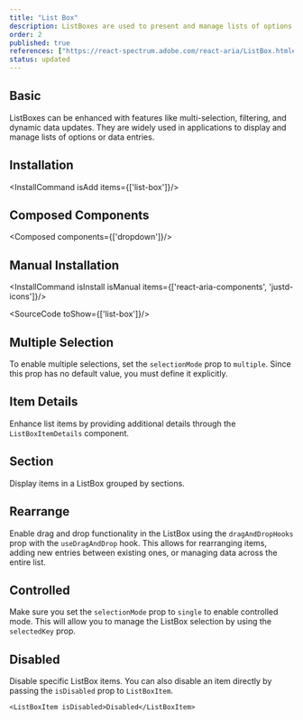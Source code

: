 ```yaml
---
title: "List Box"
description: ListBoxes are used to present and manage lists of options or data entries.
order: 2
published: true
references: ["https://react-spectrum.adobe.com/react-aria/ListBox.html#props"]
status: updated
---
```


## Basic
ListBoxes can be enhanced with features like multi-selection, filtering, and dynamic data updates. They are widely used in applications to display and manage lists of options or data entries.
<How toUse="collections/list-box-demo" />

## Installation
<InstallCommand isAdd items={['list-box']}/>

## Composed Components
<Composed components={['dropdown']}/>

## Manual Installation
<InstallCommand isInstall isManual items={['react-aria-components', 'justd-icons']}/>

<SourceCode toShow={['list-box']}/>

## Multiple Selection
To enable multiple selections, set the `selectionMode` prop to `multiple`. Since this prop has no default value, you must define it explicitly.
<How toUse="collections/list-box-multiple-demo" />

## Item Details
Enhance list items by providing additional details through the `ListBoxItemDetails` component.
<How toUse="collections/list-box-item-details-demo" />

## Section
Display items in a ListBox grouped by sections.
<How toUse="collections/list-box-section-demo" />

## Rearrange
Enable drag and drop functionality in the ListBox using the `dragAndDropHooks` prop with the `useDragAndDrop` hook. This allows for rearranging items, adding new entries between existing ones, or managing data across the entire list.
<How toUse="collections/list-box-rearrange-demo" />

## Controlled
Make sure you set the `selectionMode` prop to `single` to enable controlled mode. This will allow you to manage the ListBox selection by using the `selectedKey` prop.
<How toUse="collections/list-box-controlled-demo" />

## Disabled
Disable specific ListBox items.
<How toUse="collections/list-box-disabled-demo" />
You can also disable an item directly by passing the `isDisabled` prop to `ListBoxItem`.
```tsx
<ListBoxItem isDisabled>Disabled</ListBoxItem>
```

